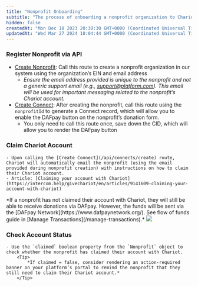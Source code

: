 ```yaml
---
title: "Nonprofit Onboarding"
subtitle: "The process of onboarding a nonprofit organization to Chariot"
hidden: false
createdAt: "Mon Dec 18 2023 20:30:30 GMT+0000 (Coordinated Universal Time)"
updatedAt: "Wed Mar 27 2024 18:04:44 GMT+0000 (Coordinated Universal Time)"
---
```


<Steps>

###  Register Nonprofit via API

- [Create Nonprofit](/api/nonprofits/create): Call this route to create a nonprofit organization in our system using the organization’s EIN and email address
    - *Ensure the email address provided is unique to the nonprofit and not a generic support email (e.g., support@platform.com). This email will be used for important messaging related to the nonprofit’s Chariot account.*
- [Create Connect](/api/connects/create): After creating the nonprofit, call this route using the `nonprofitId` to generate a Connect record, which will allow you to enable the DAFpay button on the nonprofit’s donation form.
    - You only need to call this route once, save down the CID, which will allow you to render the DAFpay button

### Claim Chariot Account
    - Upon calling the [Create Connect](/api/connects/create) route, Chariot will automatically email the nonprofit (using the email provided during nonprofit creation) with instructions on how to claim their Chariot account.
    - Article: [Claiming your account with Chariot](https://intercom.help/givechariot/en/articles/9141609-claiming-your-account-with-chariot)

<Note>
*If a nonprofit has not claimed their account with Chariot, they will still be able to receive donations via DAFpay.
However, the funds will be sent via the [DAFpay Network](https://www.dafpaynetwork.org/).
See flow of funds guide in [Manage Transactions](/manage-transactions).*
</Note>

<Frame caption="Claim account email from Chariot">
    <img src='../../images/claim-account-reference-gb.png' />
</Frame>

### Check Account Status

    - Use the `claimed` boolean property from the `Nonprofit` object to check whether the nonprofit has claimed their account with Chariot.
        <Tip>
            *If claimed = false, consider rendering an action-required banner on your platform’s portal to remind the nonprofit that they still need to claim their Chariot account.*
        </Tip>

</Steps>
